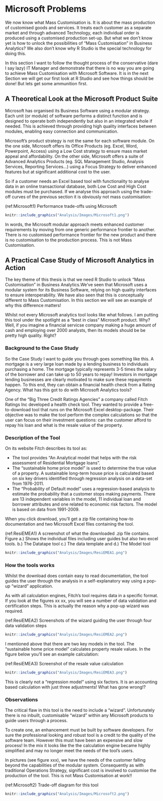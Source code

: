 # Microsoft Problems {#MicrosoftProblems}

We now know what Mass Customisation is. It is about the mass production of customised goods and services. It treats each customer as a separate market and through advanced Technology, each individual order is produced using a customised production set-up. But what we don't know yet is how to unlock the possibilities of "Mass Customisation" in Business Analytics? We also don't know why R Studio is the special technology for doing this.

In this section I want to follow the thought process of the conservative (dare I say lazy) IT Manager and demonstrate that there is no way you are going to achieve Mass Customisation with Microsoft Software. It is in the next Section we will get our first look at R Studio and see how things should be done! But lets get some ammunition first.

## A Theoretical Look at the Microsoft Product Suite

Microsoft has organised its Business Software using a modular strategy. Each unit (or module) of software performs a distinct function and is designed to operate both independently but also in an integrated whole if needed. This is achieved through providing high quality interfaces between modules, enabling easy connection and communication.

Microsoft's product strategy is not the same for each software module. On the one side, Microsoft offers its Office Products (eg. Excel, Word, Powerpoint, Access) using a Low Cost strategy to ensure mass market appeal and affordability. On the other side, Microsoft offers a suite of Advanced Analytics Products (eg. SQL Management Studio, Analysis Services, Reporting Services...) using a Focus Strategy to deliver enhanced features but at significant additional cost to the user.

So if a customer needs an Excel based tool with functionality to analyse data in an online transactional database, both Low Cost and High Cost modules must be purchased. If we analyse this approach using the trade-off curves of the previous section it is obviously not mass customisation:

(ref:Microsoft1) Performance trade-offs using Microsoft

```r
knitr::include_graphics("Analysis/Images/Microsoft1.png")
```


In words, the Microsoft modular approach meets enhanced customer requirements by moving from one generic performance frontier to another. There is no customised performance frontier for the new product and there is no customisation to the production process. This is not Mass Customisation.

## A Practical Case Study of Microsoft Analytics in Action

The key theme of this thesis is that we need R Studio to unlock "Mass Customisation" in Business Analytics.We've seen that Microsoft uses a modular system for its Business Software, relying on high quality interfaces to ensure interoperability. We have also seen that this is conceptually different to Mass Customisation. In this section we will see an example of why this difference matters!

Whilst not every Microsoft analytics tool looks like what follows. I am putting this tool under the spotlight as a "best in class" Microsoft product. Why? Well, if you imagine a financial servicse company making a huge amount of cash and employing over 2000 analysts, then its models should be be pretty high quality. Right?

### Background to the Case Study

So the Case Study I want to guide you through goes something like this. A mortgage is a very large loan made by a lending business to individuals purchasing a home. The mortgage typically represents 3-5 times the salary of the borrower and can take up to 50 years to repay! Investors in mortgage lending businesses are clearly motivated to make sure these repayments happen. To this end, they can obtain a financial health check from a Rating Agency. What has this got to do with Microsoft Analytics tools?

One of the "Big Three Credit Ratings Agencies" a company called Fitch Ratings Inc developed a health check tool. They wanted to provide a free-to-download tool that runs on the Microsoft Excel desktop-package. Their objective was to make the tool perform the complex calculations so that the user can focus on their investment questions: can the customer afford to repay his loan and what is the resale value of the property. 

### Description of the Tool

On its website Fitch describes its tool as:

-    The tool provides "An Analytical model that helps with the risk assessment of Residential Mortgage loans". 
-    The "sustainable home price model" is used to determine the true value of a property. A sustainable long-term house price is calculated based on six key drivers identified through regression analysis on a data-set from 1976-2011.
-    The "Probability of Default model" uses a regression-based analysis to estimate the probability that a customer stops making payments. There are 13 independent variables in the model, 11 individual loan and borrower attributes and one related to economic risk factors. The model is based on data from 1991-2009.

When you click download, you'll get a zip file containing how-to documentation and two Microsoft Excel files containing the tool. 

(ref:ResiEMEA1) A screenshot of what the downloaded .zip file contains. Figure a.) Shows the individual files including user guides but also two excel tools. b.) The Datatape tool c.) The data template and d.) The Model tool

```r
knitr::include_graphics("Analysis/Images/ResiEMEA1.png")
```

### How the tools works

Whilst the download does contain easy to read documentation, the tool guides the user through the analysis in a self-explanatory way using a pop-up "wizard" application.

As with all calculation engines, Fitch's tool requires data in a specific format. If you look at the figures xx xx, you will see a number of data validation and certification steps. This is actually the reason why a pop-up wizard was required. 

(ref:ResiEMEA2) Screenshots of the wizard guiding the user through four data validation steps

```r
knitr::include_graphics("Analysis/Images/ResiEMEA2.png")
```

I mentioned above that there are two key models in the tool. The "sustainable home price model" calculates property resale values. In the figure below you'll see an example calculation:

(ref:ResiEMEA3) Screenshot of the resale value calculation

```r
knitr::include_graphics("Analysis/Images/ResiEMEA3.png")
```

This is clearly not a "regression model" using six factors. It is an accounting based calculation with just three adjustments! What has gone wrong!?

### Observations

The critical flaw in this tool is the need to include a "wizard". Unfortunately there is no inbuilt, customisable "wizard" within any Microsoft products to guide users through a process. 

To create one, an enhancement must be built by software developers. For sure the professional looking and robust tool is a credit to the quality of the software team. However this must have been an expensive and slow process! In the mix it looks like the the calculation engine became highly simplified and may no longer meet the needs of the tool's users. 

In pictures (see figure xxx), we have the needs of the customer falling beyond the capabilities of the modular system. Consequently as with traditional Operations Strategy, significant cost is involved to customise the production of the tool. This is not Mass Customisation at work!!

(ref:Microsoft2) Trade-off diagram for this tool

```r
knitr::include_graphics("Analysis/Images/Microsoft2.png")
```



